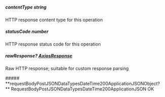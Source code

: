 
##### **contentType** string
HTTP response content type for this operation

##### **statusCode** number
HTTP response status code for this operation

##### **rawResponse?** [AxiosResponse](https://axios-http.com/docs/res_schema)
Raw HTTP response; suitable for custom response parsing

<Collapsible>
    ##### **requestBodyPostJSONDataTypesDateTime200ApplicationJSONObject?** RequestBodyPostJSONDataTypesDateTime200ApplicationJSON
    OK
    <Collapsible.Break/>
    <RequestBodyPostJSONDataTypesDateTime200ApplicationJSON/>
</Collapsible>

